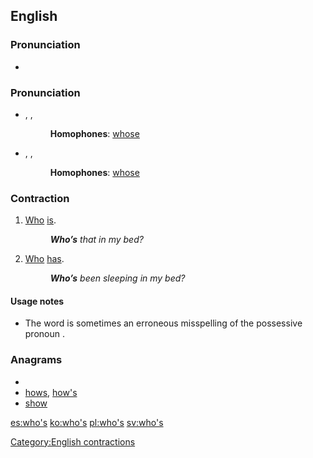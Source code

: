 ==English==

===Pronunciation===
*{{audio|en-us-who's.ogg|Audio (US)}}

===Pronunciation===
*{{enPR|ho͞oz}}, {{IPA|/huːz/}}, {{SAMPA|/hu:z/}}
*:'''Homophones''': [[whose]]
*:{{rhymes|uːz}}
*{{enPR|hwo͞oz}}, {{IPA|/ʍuːz/}}, {{SAMPA|/Wu:z/}}
*:'''Homophones''': [[whose]]
*:{{rhymes|uːz}}

===Contraction===
{{en-cont}}

# [[who|Who]] [[is]].
#:'''''Who’s''' that in my bed?''
# [[who|Who]] [[has]].
#:'''''Who’s''' been sleeping in my bed?''

====Usage notes====
*The word {{term|who's|lang=en}} is sometimes an erroneous misspelling of the possessive pronoun {{term|whose|lang=en}}.

===Anagrams===
* {{alphagram|hosw}}
* [[hows#English|hows]], [[how's#English|how's]]
* [[show#English|show]]

[[Category:English contractions]]

[[es:who's]]
[[ko:who's]]
[[pl:who's]]
[[sv:who's]]